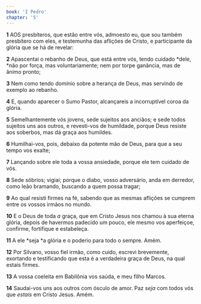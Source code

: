 ```yaml
---
book: 'I Pedro'
chapter: '5'
---
```


**1** AOS presbíteros, que estão entre vós, admoesto eu, que sou também presbítero com eles, e testemunha das aflições de Cristo, e participante da glória que se há de revelar:

**2** Apascentai o rebanho de Deus, que está entre vós, tendo cuidado *dele, *não por força, mas voluntariamente; nem por torpe ganância, mas de ânimo pronto;

**3** Nem como tendo domínio sobre a herança de Deus, mas servindo de exemplo ao rebanho.

**4** E, quando aparecer o Sumo Pastor, alcançareis a incorruptível coroa da glória.

**5** Semelhantemente vós jovens, sede sujeitos aos anciãos; e sede todos sujeitos uns aos outros, e revesti-vos de humildade, porque Deus resiste aos soberbos, mas dá graça aos humildes.

**6** Humilhai-vos, pois, debaixo da potente mão de Deus, para que a seu tempo vos exalte;

**7** Lançando sobre ele toda a vossa ansiedade, porque ele tem cuidado de vós.

**8** Sede sóbrios; vigiai; porque o diabo, vosso adversário, anda em derredor, como leão bramando, buscando a quem possa tragar;

**9** Ao qual resisti firmes na fé, sabendo que as mesmas aflições se cumprem entre os vossos irmãos no mundo.

**10** E o Deus de toda _a_ graça, que em Cristo Jesus nos chamou à sua eterna glória, depois de havermos padecido um pouco, ele mesmo vos aperfeiçoe, confirme, fortifique e estabeleça.

**11** A ele *seja *a glória e o poderio para todo o sempre. Amém.

**12** Por Silvano, vosso fiel irmão, como cuido, escrevi brevemente, exortando e testificando que esta é a verdadeira graça de Deus, na qual estais firmes.

**13** A vossa coeleita em Babilônia vos saúda, e meu filho Marcos.

**14** Saudai-vos uns aos outros com ósculo de amor. Paz _seja_ com todos vós que _estais_ em Cristo Jesus. Amém.
